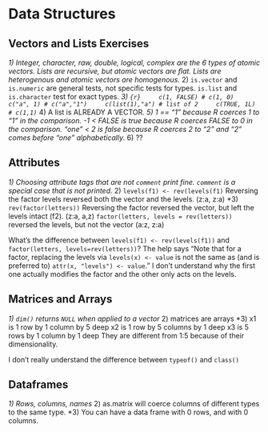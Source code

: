 # Data Structures

## Vectors and Lists Exercises

*1) Integer, character, raw, double, logical, complex are the 6 types of atomic vectors. Lists are recursive, but atomic vectors are flat. Lists are heterogenous and atomic vectors are homogenous.
*2) `is.vector` and `is.numeric` are general tests, not specific tests for types. `is.list` and `is.character` test for exact types.
*3) ```{r}
    c(1, FALSE) # c(1, 0)
    c("a", 1) # c("a","1")
    c(list(1),"a") # list of 2
    c(TRUE, 1L) # c(1,1)
    ```
*4) A list is ALREADY A VECTOR.
*5) 1 == "1" because R coerces 1 to "1" in the comparison. -1 < FALSE is true because  R coerces FALSE to 0 in the comparison. "one" < 2 is false because R coerces 2 to "2" and "2" comes before "one" alphabetically.
*6) ??

## Attributes

*1) Choosing attribute tags that are not `comment` print fine. `comment` is a special case that is not printed.
*2) `levels(f1) <- rev(levels(f1)` Reversing the factor levels reversed both the vector and the levels. (z:a, z:a)
*3) `rev(factor(letters))` Reversing the factor reversed the vector, but left the levels intact (f2). (z:a, a,z)
`factor(letters, levels = rev(letters))` reversed the levels, but not the vector (a:z, z:a)

What's the difference between `levels(f1) <- rev(levels(f1))` and `factor(letters, levels=rev(letters))`? The help says "Note that for a factor, replacing the levels via `levels(x) <- value` is not the same as (and is preferred to) `attr(x, "levels") <- value`." I don't understand why the first one actually modifies the factor and the other only acts on the levels.

## Matrices and Arrays

*1) `dim()` returns `NULL` when applied to a vector
*2) matrices are arrays
*3) x1 is 1 row by 1 column by 5 deep
    x2 is 1 row by 5 columns by 1 deep
    x3 is 5 rows by 1 column by 1 deep
    They are different from 1:5 because of their dimensionality.

I don't really understand the difference between `typeof()` and `class()`

## Dataframes
*1) Rows, columns, names
*2) as.matrix will coerce columns of different types to the same type.
*3) You can have a data frame with 0 rows, and with 0 columns.
